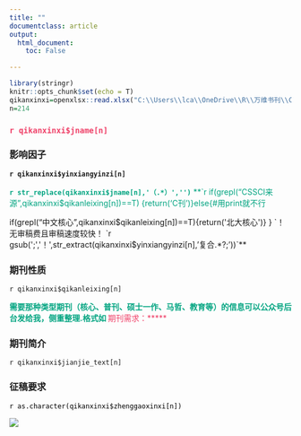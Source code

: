 ---
title: ""
documentclass: article
output:
  html_document:
    toc: False

---

```{r setup, include=FALSE}
library(stringr)
knitr::opts_chunk$set(echo = T)
qikanxinxi=openxlsx::read.xlsx("C:\\Users\\lca\\OneDrive\\R\\万维书刊\\C刊无审稿费有点评15天内\\期刊信息.xlsx")
n=214

```




<!-- 今天是 **`r Sys.Date()`**，给送大家推荐的期刊是: -->
### <span style="color:#ef4068;">**`r qikanxinxi$jname[n] `**</span>



### 影响因子
**`r qikanxinxi$yinxiangyinzi[n] ` **


 <span style="color:#00a480;">**`r str_replace(qikanxinxi$jname[n],'（.*）','')`**</span>
<span style="color:#00a480;">**`r  if(grepl("CSSCI来源",qikanxinxi$qikanleixing[n])==T)
{return('C刊')}else{#用print就不行

if(grepl("中文核心",qikanxinxi$qikanleixing[n])==T){return('北大核心')}
} `！无审稿费且审稿速度较快！ `r gsub(';','！',str_extract(qikanxinxi$yinxiangyinzi[n],'复合.*?;'))`**</span>




### 期刊性质

`r qikanxinxi$qikanleixing[n]`

**<span style="color:#00a480;">需要那种类型期刊（核心、普刊、硕士一作、马哲、教育等）的信息可以公众号后台发给我，侧重整理.格式如 </span>** <span style="color:#ef4068;"> 期刊需求：*****</span>

### 期刊简介 
`r qikanxinxi$jianjie_text[n]`

### 征稿要求

<span style="color:black;">`r as.character(qikanxinxi$zhenggaoxinxi[n]) `</span>

![](C:\Users\lca\OneDrive\R\万维书刊\截图_20200330120507.png)

